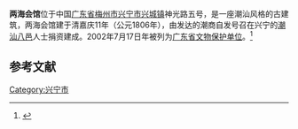 {{expand|time=2016-02-26T00:37:55+00:00}}
{{文物保护单位|级别=省级|省区市=广东省|图片=|名称=两海会馆|编号=4-41|分类=古建筑|时代=清嘉庆11年（公元1806年）|所在=[[梅州市|梅州市]][[兴宁市|兴宁市]][[兴城镇_(兴宁市)|兴城镇]]神光路五号|登录=2002年7月17日}}
'''两海会馆'''位于中国[[广东省|广东省]][[梅州市|梅州市]][[兴宁市|兴宁市]][[兴城镇_(兴宁市)|兴城镇]]神光路五号，是一座潮汕风格的古建筑，两海会馆建于清嘉庆11年（公元1806年），由发达的潮商自发号召在兴宁的[[潮汕八邑|潮汕八邑]]人士捐资建成。2002年7月17日年被列为[[广东省文物保护单位|广东省文物保护单位]]。<ref>{{Cite web|url=http://www.meizhou.cn/news/1105/14/11051400001.html|title=历史话沧桑 潮客一家亲|accessdate=|author=|date=2011-05-14|publisher=梅州网|archive-date=2012-12-09|archive-url=https://web.archive.org/web/20121209051849/http://www.meizhou.cn/news/1105/14/11051400001.html|dead-url=no}}</ref>

== 参考文献 ==
{{reflist}}

{{梅州市境内的广东省文物保护单位}}

[[Category:兴宁市|Category:兴宁市]]